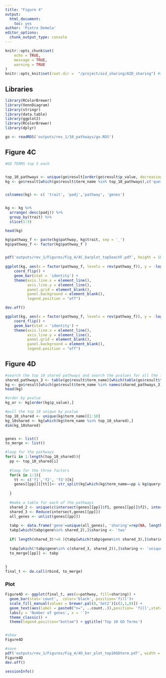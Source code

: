 ```yaml
---
title: "Figure 4"
output: 
  html_document: 
    toc: yes
author: 'Pietro Demela'
editor_options: 
  chunk_output_type: console
---
```


```r
knitr::opts_chunk$set(
	echo = TRUE,
	message = TRUE,
	warning = TRUE
)
knitr::opts_knit$set(root.dir =  "/project/aid_sharing/AID_sharing") #set up the project directory
```

## Libraries

```r
library(RColorBrewer)
library(VennDiagram)
library(stringr)
library(data.table)
library(ggplot2)
library(RColorBrewer)
library(dplyr)
```


```r
go <- readRDS('outputs/rev_1/10_pathways/go.RDS')
```

## Figure 4C

```r
#GO TERMS top 5 each


top_10_pathways <- unique(go$result[order(go$result$p_value, decreasing = F),][,'term_name'])[(1:10)]
kg <- go$result[which(go$result$term_name %in% top_10_pathways),c('query', 'p_value', 'term_name', 'intersection')]


colnames(kg) <- c( 'trait', 'padj','pathway', 'genes')


kg <- kg %>%
  arrange(-desc(padj)) %>%
  group_by(trait) %>%
  slice(1:5)

head(kg)

kg$pathway_f <- paste(kg$pathway, kg$trait, sep = '_')
kg$pathway_f <- factor(kg$pathway_f )


pdf('outputs/rev_1/Figures/Fig_4/4C_barplot_top5eachF.pdf', height = 10, width = 12)
 
ggplot(kg, aes(x = factor(pathway_f, levels = rev(pathway_f)), y = -log10(padj))) +
    coord_flip() +
    geom_bar(stat = 'identity') +
    theme(axis.line.x = element_line(),
          axis.line.y = element_line(),
          panel.grid = element_blank(),
          panel.background = element_blank(),
          legend.position = "off")

dev.off()

ggplot(kg, aes(x = factor(pathway_f, levels = rev(pathway_f)), y = -log10(padj))) +
    coord_flip() +
    geom_bar(stat = 'identity') +
    theme(axis.line.x = element_line(),
          axis.line.y = element_line(),
          panel.grid = element_blank(),
          panel.background = element_blank(),
          legend.position = "off")


```


## Figure 4D

```r

#search the top 10 shared pathways and search the pvalues for all the factors for the top 10 pathways
shared_pathways_3 <- table(go$result$term_name)[which(table(go$result$term_name)==3)]
kg <- go$result[which(go$result$term_name %in% names(shared_pathways_3)),c('query', 'p_value', 'term_name', 'intersection')]
head(kg)

#order by pvalue
kg_or <- kg[order(kg$p_value),]

#pull the top 10 unique by pvalue
top_10_shared <- unique(kg$term_name)[1:10]
kg_10shared <- kg[which(kg$term_name %in% top_10_shared),]
dim(kg_10shared)


genes <- list()
to_merge <- list()

#loop for the pathways
for(i in 1:length(top_10_shared)){
  pp <- top_10_shared[i]
  
  #loop for the three factors
  for(k in 1:3){
    tt <- c('f1','f2', 'f3')[k]
    genes[[pp]][[tt]]<- str_split(kg[which(kg$term_name==pp & kg$query==tt),]$intersection, ',')[[1]]
    
  }
  
  #make a table for each of the pathways
  shared_2 <- unique(c(intersect(genes[[pp]]$f1, genes[[pp]]$f2), intersect(genes[[pp]]$f1, genes[[pp]]$f3), intersect(genes[[pp]]$f2, genes[[pp]]$f3)))
  shared_3 <- Reduce(intersect,genes[[pp]]) 
  all_genes <- unlist(genes[[pp]])
  
  tabp <- data.frame('gene'=unique(all_genes), 'sharing'=rep(NA, length(unique(all_genes))), 'pathway'=rep(pp, length(unique(all_genes))))
  tabp[which(tabp$gene%in% shared_2),]$sharing <- 'two'
  
  if( length(shared_3)!=0 ){tabp[which(tabp$gene%in% shared_3),]$sharing <-  'three'} #the intersection between three could be 0 and cause an error
  
  tabp[which(!tabp$gene%in% c(shared_3, shared_2)),]$sharing <- 'unique'
  to_merge[[pp]] <- tabp
  
  
}
final_t <- do.call(rbind, to_merge)

```
### Plot 

```r

Figure4D <- ggplot(final_t, aes(x=pathway, fill=sharing)) +
  geom_bar(stat='count',  color='black', position='fill')+
  scale_fill_manual(values = brewer.pal(8,'Set2')[c(2,1,8)]) +
  geom_text(aes(label = paste0("n=", ..count..)),position= 'fill',stat='count', color='Black')+
  labs(y = 'Number of genes', x = '')+
  theme_classic() + 
  theme(legend.position="bottom") + ggtitle('Top 10 GO Terms')


#show
Figure4D

#save
pdf('outputs/rev_1/Figures/Fig_4/4D_bar_plot_top10GOterm.pdf', width = 10, height = 7)
Figure4D
dev.off()
```

```r
sessionInfo()
```

